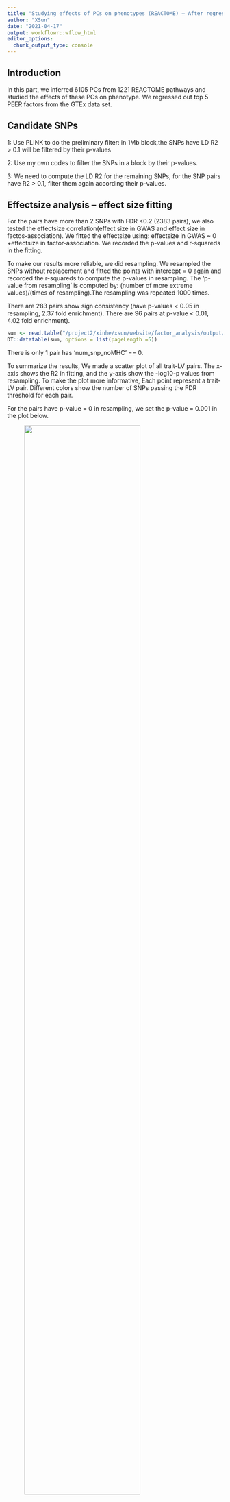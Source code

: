 ```yaml
---
title: "Studying effects of PCs on phenotypes (REACTOME) – After regressing out 5 GTEx PEER factors, 'AND' LD Clumping(r2 = 0.1, d= 1Mb), Whole blood "
author: "XSun"
date: "2021-04-17"
output: workflowr::wflow_html
editor_options:
  chunk_output_type: console
---
```


## **Introduction**

In this part, we inferred 6105 PCs from 1221 REACTOME pathways and studied the effects of these PCs on phenotype. We regressed out top 5 PEER factors from the GTEx data set. 

## **Candidate SNPs**

1: Use PLINK to do the preliminary filter: in 1Mb block,the SNPs have LD R2 > 0.1 will be filtered by their p-values

2: Use my own codes to filter the SNPs in a block by their p-values.

3: We need to compute the LD R2 for the remaining SNPs, for the SNP pairs have R2 > 0.1, filter them again according their p-values. 

## **Effectsize analysis -- effect size fitting**

For the pairs have more than 2 SNPs with FDR <0.2 (2383 pairs), we also tested the effectsize correlation(effect size in GWAS and effect size in factos-association). We fitted the effectsize using: effectsize in GWAS ~ 0 +effectsize in factor-association. We recorded the p-values and r-squareds in the fitting.

To make our results more reliable, we did resampling. We resampled the SNPs without replacement and fitted the points with intercept = 0 again and recorded the r-squareds to compute the p-values in resampling. The 'p-value from resampling' is computed by: (number of more extreme values)/(times of resampling).The resampling was repeated 1000 times.

There are 283 pairs show sign consistency (have p-values < 0.05 in resampling, 2.37 fold enrichment). There are 96 pairs at p-value < 0.01, 4.02 fold enrichment). 

```r
sum <- read.table("/project2/xinhe/xsun/website/factor_analysis/output/simple_sum_pcs_reg_5_d1k_reactome_wb.txt", header = T)
DT::datatable(sum, options = list(pageLength =5))
```

There is only 1 pair has 'num_snp_noMHC' == 0. 

To summarize the results, We made a scatter plot of all trait-LV pairs. The x-axis shows the R2 in fitting, and the y-axis show the -log10-p values from resampling. To make the plot more informative, Each point represent a trait-LV pair. Different colors show the number of SNPs passing the FDR threshold for each pair.

For the pairs have p-value = 0 in resampling, we set the p-value = 0.001 in the plot below.

<figure class="half">
    <img src="https://github.com/xsun1229/factor_analysis/raw/master/output/effectsizesum_0.2_reactome_wb_d1k.jpeg" width="80%">
</figure>
